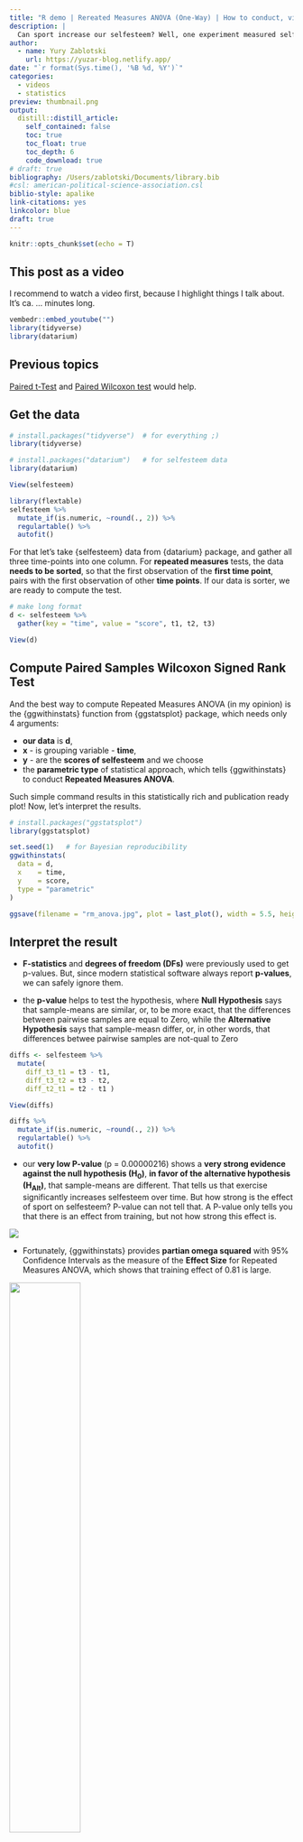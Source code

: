 ```yaml
---
title: "R demo | Rereated Measures ANOVA (One-Way) | How to conduct, visualise and interpret"
description: |
  Can sport increase our selfesteem? Well, one experiment measured self-esteem of 10 people on three different time points and used Repeated Measures ANOVA to answer this question. So, let's learn how to produce this statistically rich plot using only one simple command and how to interpret all these results.
author:
  - name: Yury Zablotski
    url: https://yuzar-blog.netlify.app/
date: "`r format(Sys.time(), '%B %d, %Y')`"
categories:
  - videos
  - statistics
preview: thumbnail.png
output:
  distill::distill_article:
    self_contained: false
    toc: true
    toc_float: true
    toc_depth: 6
    code_download: true
# draft: true
bibliography: /Users/zablotski/Documents/library.bib
#csl: american-political-science-association.csl
biblio-style: apalike
link-citations: yes
linkcolor: blue
draft: true
---
```



```r
knitr::opts_chunk$set(echo = T)
```

## This post as a video

I recommend to watch a video first, because I highlight things I talk about. It's ca. ... minutes long. 

```r
vembedr::embed_youtube("")
library(tidyverse)
library(datarium)
```

## Previous topics

[Paired t-Test](https://yuzar-blog.netlify.app/posts/2022-01-22-pairedsamplesttestinr/) and [Paired Wilcoxon test](https://yuzar-blog.netlify.app/posts/2022-01-13-pairedsampleswilcoxonsigned-ranktestinr/) would help.

## Get the data

```r
# install.packages("tidyverse")  # for everything ;)
library(tidyverse)

# install.packages("datarium")   # for selfesteem data
library(datarium)

View(selfesteem)
```

```r
library(flextable)
selfesteem %>% 
  mutate_if(is.numeric, ~round(., 2)) %>%
  regulartable() %>% 
  autofit()
```

For that let's take {selfesteem} data from {datarium} package, and gather all three time-points into one column. For **repeated measures** tests, the data **needs to be sorted**, so that the first observation of the **first time point**, pairs with the first observation of other **time points**. If our data is sorter, we are ready to compute the test.

```r
# make long format
d <- selfesteem %>%
  gather(key = "time", value = "score", t1, t2, t3) 

View(d)
```


## Compute Paired Samples Wilcoxon Signed Rank Test 

And the best way to compute Repeated Measures ANOVA (in my opinion) is the {ggwithinstats} function from {ggstatsplot} package, which needs only 4 arguments:

- **our data** is **d**,
- **x** - is grouping variable - **time**,
- **y** - are the **scores of selfesteem** and we choose
- the **parametric type** of statistical approach, which tells {ggwithinstats} to conduct **Repeated Measures ANOVA**.

Such simple command results in this statistically rich and publication ready plot! Now, let's interpret the results.

```r
# install.packages("ggstatsplot")
library(ggstatsplot)

set.seed(1)   # for Bayesian reproducibility
ggwithinstats(
  data = d,
  x    = time, 
  y    = score, 
  type = "parametric"
)

ggsave(filename = "rm_anova.jpg", plot = last_plot(), width = 5.5, height = 5.5)
```

## Interpret the result

- **F-statistics** and **degrees of freedom (DFs)** were previously used to get p-values. But, since modern statistical software always report **p-values**, we can safely ignore them.

- the **p-value** helps to test the hypothesis, where **Null Hypothesis** says that sample-means are similar, or, to be more exact, that the differences between pairwise samples are equal to Zero, while the **Alternative Hypothesis** says that sample-measn differ, or, in other words, that differences betwee pairwise samples are not-qual to Zero


```r
diffs <- selfesteem %>%
  mutate(
    diff_t3_t1 = t3 - t1,
    diff_t3_t2 = t3 - t2,
    diff_t2_t1 = t2 - t1 )

View(diffs)
```


```r
diffs %>% 
  mutate_if(is.numeric, ~round(., 2)) %>%
  regulartable() %>% 
  autofit()
```

- our **very low P-value** (p = 0.00000216) shows a **very strong evidence against the null hypothesis (H~0~)**,  **in favor of the alternative hypothesis (H~Alt~)**, that sample-means are different. That tells us that exercise significantly increases selfesteem over time. But how strong is the effect of sport on selfesteem? P-value can not tell that. A P-value only tells you that there is an effect from training, but not how strong this effect is. 

![](p_value_interpretation.png)

- Fortunately, {ggwithinstats} provides **partian omega squared** with 95% Confidence Intervals as the measure of the **Effect Size** for Repeated Measures ANOVA, which shows that training effect of 0.81 is large.

![](interpret_omega_squared.png){width=50%}

- Moreover, {ggwithinstats} also provides a **Bayesian Effect Size**, namely the **coefficient of determination** - $R_2$ with 95% Highest Density Intervals. $R_2$ shows the explanatory power of our model and since $R_2$ goes from 0 to 100%, the explanatory power of 82% in our model is huge, or, if we interpret $R_2$ like Cohen, the explanatory power is substantial.

![](interpret_r_squared.png){width=50%}

- If that's not enough, we can have a look at the **Bayes Factor**, which is conceptually similar to the **p-value**. Our **Bayes Factor** of -20 indicates a **Decisive evidence for the alternative hypothesis** - that training does increase our selfesteem … which IS in line with the frequentists statistics on the top of the plot.

![](bf_interpretation.png)

- now, both, **Bayes Factor** and **p-value** tell us that difference among time-points exists, however, they don't show between which time-points exactly. That's why we need pairwise t-tests between time-points, also called post-hoc tests. And {ggwithinstats} **automatically knows that we need paired t-tests, automatically conducts those tests and displays p-values and even corrects p-values for multiple comparisons without any additional code**. How cool is that!

Here is a quick proof that {ggwithinstats} indeed uses paired t-test.

```r
pairwise.t.test(d$score, d$time,
                paired=T, 
                p.adjust.method = "holm")
```

## Customise the result

However, if we want to, we can easily customize our plot by using either additional arguments within the function, or arguments from {ggplot2} package outside of it. For example, 

- if you found outliers in your data, you can display them on the plot and 
- use a **robust ANOVA** to minimaize the effect of outliers
- if you are more familiar with **Bonferroni correction for multiple comparisons**, or 
- want to display **not only significant**, but **all comparisons**,
- hide either Frequentists or Bayesian statistics, or both...

you can easily do that and much more. Just ask R about {?ggwithinstats} function and try some things out, I am sure you'll enjoy it. 

```r
ggwithinstats(
  data = d,
  x    = time, 
  y    = score, 
  outlier.tagging = T,
  type = "robust", 
  p.adjust.method = "bonferroni", 
  pairwise.display = "all",
  # pairwise.comparisons = FALSE,   
  results.subtitle = F,
  bf.message = F
) + 
  ylab("selfesteem score")+
  theme_classic()+
  theme(legend.position = "top")

?ggwithinstats
```





## Check Sphericity & Normality assumptions

The last thing is important - please check both the Sphericity & Normality assumptions, otherwise you'll choose a wrong test and either miss a discovery having wrong big p-value (also called - Type II Error) or find some nonsense having wrong small p-value (also called - Type I Error). 

Sphericity is good. Sphericity happens when the variances of the differences between all combinations of related groups are similar. However, since most of the real world data have different variances, {ggwithinstats} already accounts for Sphericity by default. You can still check Sphericity assumption by yourself and I'll show you how in a moment, for now let's talk about normality...

ANOVA also needs the data to be normally distributed, but often compares a lot of groups, so that checking normality of separate groups for usual ANOVA or differences between those groups for Repeated Measures ANOVA, might be cumbersome. 

The {aov_ez} function from {avex} package provides solution for both. First, because it conducts **Mauchly Test for Sphericity** and **automatically corrects p-values** if Sphericity was violated. Secondly, because we can **check the normality of the residuals** of our ANOVA model, where all groups are alredy included, instead of dealing with thousands of groups. We then decide whether we stay with the **Parametric Repeated Measures ANOVA** if residuals are normally distributed, or go to the **Nonparametric Friedman test** if not.

```r
# old hard way
# install.packages(afex)

library(afex)
hard <- aov_ez(
  data   = d,
  id     = "id", 
  dv     = "score",  
  within = "time")

summary(hard)

residuals(hard) %>% shapiro.test()
```


Sphericity is conceptually similar to homogeneity of variances in a between-subjects ANOVA. The violation of Sphericity makes repeated measures ANOVA to become too liberal (increases the Type I Error, or, as I like to say - increases the probability to find nonsense). Luckely, there are corrections for sphericity already build into {ggwithingstats}.

## What's next, or when not to use Repeated Measures ANOVA

- if samples are independent and normally distributed apply Student's (variances are similar) or Welsh ANOVA (homogeneity of variances is violated)
- if samples are small (n<30) and not-normally distributed, use [Friedman test](https://yury-zablotski.netlify.app/post/fr_test/)
- Repeated Measures ANOVA is actually capricious and cranky. It does not like missing values or not exactly the same number of repeated measures for all individuals (imballanced desing), it often overfits, checking assumptions gets to cumbersome if we want to add more then one predictors. Thus, the solution for almost all of these problems and the most logical next step in your learning journey are - [Mixed Effects Models](https://yury-zablotski.netlify.app/post/mixed-effects-models-1/).

---

If you think, I missed something, please comment on it, and I’ll improve this tutorial.

**Thank you for learning!**



